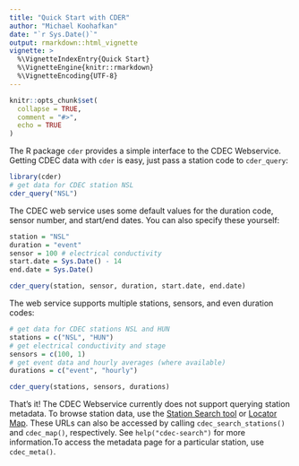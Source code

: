 ```yaml
---
title: "Quick Start with CDER"
author: "Michael Koohafkan"
date: "`r Sys.Date()`"
output: rmarkdown::html_vignette
vignette: >
  %\VignetteIndexEntry{Quick Start}
  %\VignetteEngine{knitr::rmarkdown}
  %\VignetteEncoding{UTF-8}
---
```



```r
knitr::opts_chunk$set(
  collapse = TRUE,
  comment = "#>",
  echo = TRUE
)
```

The R package `cder` provides a simple interface to the CDEC
Webservice. Getting CDEC data with `cder` is easy, just pass a 
station code to `cder_query`:

```r
library(cder)
# get data for CDEC station NSL 
cder_query("NSL")
```

The CDEC web service uses some default values for the duration code,
sensor number, and start/end dates. You can also specify these 
yourself:

```r
station = "NSL"
duration = "event"
sensor = 100 # electrical conductivity
start.date = Sys.Date() - 14
end.date = Sys.Date()

cder_query(station, sensor, duration, start.date, end.date)
```

The web service supports multiple stations, sensors, and even 
duration codes:

```r
# get data for CDEC stations NSL and HUN
stations = c("NSL", "HUN")
# get electrical conductivity and stage
sensors = c(100, 1)
# get event data and hourly averages (where available)
durations = c("event", "hourly")

cder_query(stations, sensors, durations)
```

That's it! The CDEC Webservice currently does not support querying 
station metadata. To browse station data, use the 
[Station Search tool](https://cdec.water.ca.gov/dynamicapp/staSearch)
or [Locator Map](http://cdec.water.ca.gov/cdecstation2/). These
URLs can also be accessed by calling `cdec_search_stations()` and 
`cdec_map()`, respectively. See `help("cdec-search")` for more 
information.To access the metadata page for a particular station, use
`cdec_meta()`.
